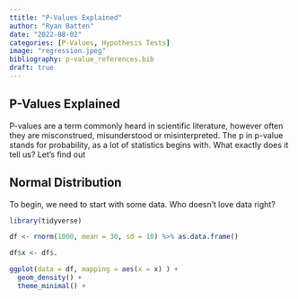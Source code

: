 ```yaml
---
ttitle: "P-Values Explained"
author: "Ryan Batten"
date: "2022-08-02"
categories: [P-Values, Hypothesis Tests]
image: "regression.jpeg"
bibliography: p-value_references.bib
draft: true
---
```


## P-Values Explained

P-values are a term commonly heard in scientific literature, however often they are misconstrued, misunderstood or misinterpreted. The p in p-value stands for probability, as a lot of statistics begins with. What exactly does it tell us? Let's find out

## Normal Distribution

To begin, we need to start with some data. Who doesn't love data right?

```r

library(tidyverse)

df <- rnorm(1000, mean = 30, sd = 10) %>% as.data.frame()

df$x <- df$.

ggplot(data = df, mapping = aes(x = x) ) + 
  geom_density() +
  theme_minimal() + 
  

```

## 
